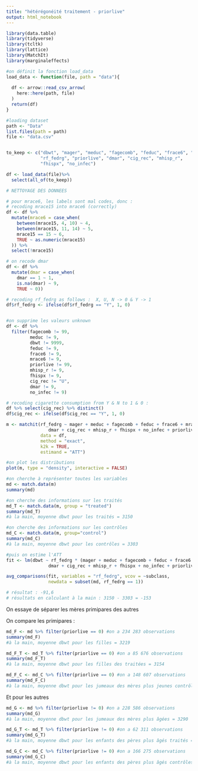 ```yaml
---
title: "hétérégonéité traitement - priorlive"
output: html_notebook
---
```



```r
library(data.table)
library(tidyverse)
library(tcltk)
library(lattice)
library(MatchIt)
library(marginaleffects)

```

```r
#on définit la fonction load_data
load_data <- function(file, path = "data"){
  
  df <- arrow::read_csv_arrow(
    here::here(path, file)
  )
  return(df)
}
```


```r
#loading dataset
path <- "Data"
list.files(path = path)
file <- "data.csv"


to_keep <- c("dbwt", "mager", "meduc", "fagecomb", "feduc", "frace6", "mrace15",
             "rf_fedrg", "priorlive", "dmar", "cig_rec", "mhisp_r", 
             "fhispx", "no_infec")

df <- load_data(file)%>%
  select(all_of(to_keep))
```

```r
# NETTOYAGE DES DONNEES

# pour mrace6, les labels sont mal codes, donc :
# recoding mrace15 into mrace6 (correctly)
df <- df %>%
  mutate(mrace6 = case_when(
    between(mrace15, 4, 10) ~ 4,
    between(mrace15, 11, 14) ~ 5,
    mrace15 == 15 ~ 6,
    TRUE ~ as.numeric(mrace15)
  )) %>% 
  select(!mrace15)

# on recode dmar
df <- df %>%
  mutate(dmar = case_when(
    dmar == 1 ~ 1,
    is.na(dmar) ~ 9,
    TRUE ~ 0))

# recoding rf_fedrg as follows :  X, U, N -> 0 & Y -> 1
df$rf_fedrg <- ifelse(df$rf_fedrg == "Y", 1, 0)


#on supprime les valeurs unknown
df <- df %>% 
  filter(fagecomb != 99,
         meduc != 9,
         dbwt != 9999,
         feduc != 9,
         frace6 != 9,
         mrace6 != 9,
         priorlive != 99,
         mhisp_r != 9,
         fhispx != 9,
         cig_rec != "U",
         dmar != 9,
         no_infec != 9)

# recoding cigarette consumption from Y & N to 1 & 0 :
df %>% select(cig_rec) %>% distinct()
df$cig_rec <- ifelse(df$cig_rec == "Y", 1, 0)
```


```r
m <- matchit(rf_fedrg ~ mager + meduc + fagecomb + feduc + frace6 + mrace6 +
                dmar + cig_rec + mhisp_r + fhispx + no_infec + priorlive,
             data = df,
             method = "exact",
             k2k = TRUE,
             estimand = "ATT") 

```

```r
#on plot les distributions
plot(m, type = "density", interactive = FALSE)
```



```r
#on cherche à représenter toutes les variables
md <- match.data(m)
summary(md)
```

```r
#on cherche des informations sur les traités
md_T <- match.data(m, group = "treated")
summary(md_T)
#à la main, moyenne dbwt pour les traités = 3150

```

```r
#on cherche des informations sur les contrôles
md_C <- match.data(m, group="control")
summary(md_C)
#à la main, moyenne dbwt pour les contrôles = 3303
```


```r
#puis on estime l'ATT
fit <- lm(dbwt ~ rf_fedrg * (mager + meduc + fagecomb + feduc + frace6 + mrace6 +
                dmar + cig_rec + mhisp_r + fhispx + no_infec + priorlive), data = md)

avg_comparisons(fit, variables = "rf_fedrg", vcov = ~subclass,
                newdata = subset(md, rf_fedrg == 1))

# résultat : -91,6
# résultats en calculant à la main : 3150 - 3303 = -153

```


On essaye de séparer les mères primipares des autres

On compare les primipares :

```r
md_F <- md %>% filter(priorlive == 0) #on a 234 283 observations
summary(md_F)
#à la main, moyenne dbwt pour les filles = 3219
```

```r
md_F_T <- md_T %>% filter(priorlive == 0) #on a 85 676 observations
summary(md_F_T)
#à la main, moyenne dbwt pour les filles des traitées = 3154
```

```r
md_F_C <- md_C %>% filter(priorlive == 0) #on a 148 607 observations
summary(md_F_C)
#à la main, moyenne dbwt pour les jumeaux des mères plus jeunes contrôles = 3256
```

Et pour les autres

```r
md_G <- md %>% filter(priorlive != 0) #on a 228 586 observations
summary(md_G)
#à la main, moyenne dbwt pour les jumeaux des mères plus âgées = 3290
```

```r
md_G_T <- md_T %>% filter(priorlive != 0) #on a 62 311 observations
summary(md_G_T)
#à la main, moyenne dbwt pour les enfants des pères plus âgés traités = 3143
```


```r
md_G_C <- md_C %>% filter(priorlive != 0) #on a 166 275 observations
summary(md_G_C)
#à la main, moyenne dbwt pour les enfants des pères plus âgés contrôles = 3345
```
